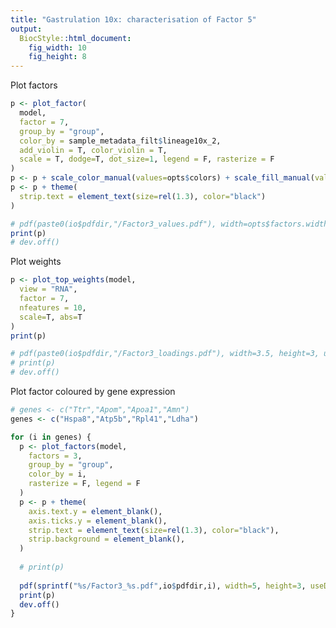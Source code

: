 ```yaml
---
title: "Gastrulation 10x: characterisation of Factor 5"
output: 
  BiocStyle::html_document: 
    fig_width: 10
    fig_height: 8
---
```


Plot factors
```r
p <- plot_factor(
  model,
  factor = 7,
  group_by = "group",
  color_by = sample_metadata_filt$lineage10x_2, 
  add_violin = T, color_violin = T,
  scale = T, dodge=T, dot_size=1, legend = F, rasterize = F
)
p <- p + scale_color_manual(values=opts$colors) + scale_fill_manual(values=opts$colors)
p <- p + theme(
  strip.text = element_text(size=rel(1.3), color="black")
)

# pdf(paste0(io$pdfdir,"/Factor3_values.pdf"), width=opts$factors.width, height=opts$factors.height, useDingbats = F)
print(p)
# dev.off()
```

Plot weights
```r
p <- plot_top_weights(model, 
  view = "RNA", 
  factor = 7, 
  nfeatures = 10,
  scale=T, abs=T
)
print(p)

# pdf(paste0(io$pdfdir,"/Factor3_loadings.pdf"), width=3.5, height=3, useDingbats = F)
# print(p)
# dev.off()
```

Plot factor coloured by gene expression
```r
# genes <- c("Ttr","Apom","Apoa1","Amn")
genes <- c("Hspa8","Atp5b","Rpl41","Ldha")

for (i in genes) {
  p <- plot_factors(model,
    factors = 3,
    group_by = "group",
    color_by = i,
    rasterize = F, legend = F
  )
  p <- p + theme(
    axis.text.y = element_blank(),
    axis.ticks.y = element_blank(),
    strip.text = element_text(size=rel(1.3), color="black"),
    strip.background = element_blank(),
  )
  
  # print(p)
  
  pdf(sprintf("%s/Factor3_%s.pdf",io$pdfdir,i), width=5, height=3, useDingbats = F)
  print(p)
  dev.off()
}
```




